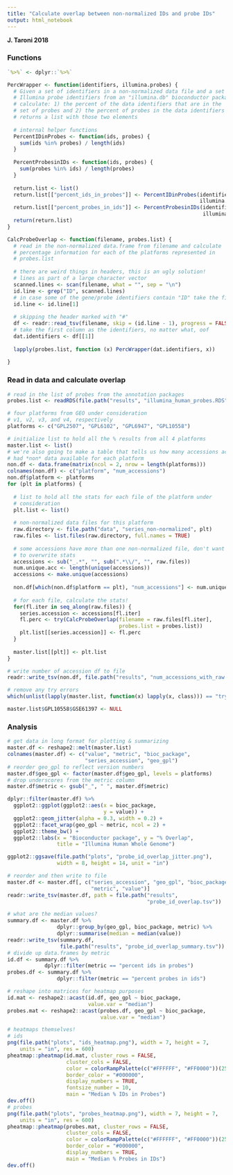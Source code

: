 ```yaml
---
title: "Calculate overlap between non-normalized IDs and probe IDs"
output: html_notebook
---
```


**J. Taroni 2018**

### Functions

```r
`%>%` <- dplyr::`%>%`
```

```r
PercWrapper <- function(identifiers, illumina.probes) {
  # Given a set of identifiers in a non-normalized data file and a set of
  # Illumina probe identifiers from an "illumina.db" bioconductor package,
  # calculate: 1) the percent of the data identifiers that are in the 
  # set of probes and 2) the percent of probes in the data identifiers
  # returns a list with those two elements
  
  # internal helper functions
  PercentIDinProbes <- function(ids, probes) {
    sum(ids %in% probes) / length(ids)
  }
  
  PercentProbesinIDs <- function(ids, probes) {
    sum(probes %in% ids) / length(probes)
  }
  
  return.list <- list()
  return.list[["percent_ids_in_probes"]] <- PercentIDinProbes(identifiers, 
                                                              illumina.probes)
  return.list[["percent_probes_in_ids"]] <- PercentProbesinIDs(identifiers,
                                                               illumina.probes)
  return(return.list)
}

CalcProbeOverlap <- function(filename, probes.list) {
  # read in the non-normalized data.frame from filename and calculate
  # percentage information for each of the platforms represented in 
  # probes.list
  
  # there are weird things in headers, this is an ugly solution!
  # lines as part of a large character vector
  scanned.lines <- scan(filename, what = "", sep = "\n")
  id.line <- grep("ID", scanned.lines)
  # in case some of the gene/probe identifiers contain "ID" take the first one
  id.line <- id.line[1]
  
  # skipping the header marked with "#"
  df <- readr::read_tsv(filename, skip = (id.line - 1), progress = FALSE)
  # take the first column as the identifiers, no matter what, oof
  dat.identifiers <- df[[1]]
  
  lapply(probes.list, function (x) PercWrapper(dat.identifiers, x))
  
}
```

### Read in data and calculate overlap

```r
# read in the list of probes from the annotation packages
probes.list <- readRDS(file.path("results", "illumina_human_probes.RDS"))
```

```r
# four platforms from GEO under consideration
# v1, v2, v3, and v4, respectively
platforms <- c("GPL2507", "GPL6102", "GPL6947", "GPL10558")
```

```r
# initialize list to hold all the % results from all 4 platforms
master.list <- list()
# we're also going to make a table that tells us how many accessions actually
# had *non* data available for each platform
non.df <- data.frame(matrix(ncol = 2, nrow = length(platforms)))
colnames(non.df) <- c("platform", "num_accessions")
non.df$platform <- platforms
for (plt in platforms) {
  
  # list to hold all the stats for each file of the platform under 
  # consideration
  plt.list <- list()
  
  # non-normalized data files for this platform
  raw.directory <- file.path("data", "series_non-normalized", plt)
  raw.files <- list.files(raw.directory, full.names = TRUE)
  
  # some accessions have more than one non-normalized file, don't want
  # to overwrite stats
  accessions <- sub("_.*", "", sub(".*\\/", "", raw.files))
  num.unique.acc <- length(unique(accessions))
  accessions <- make.unique(accessions)
  
  non.df[which(non.df$platform == plt), "num_accessions"] <- num.unique.acc
  
  # for each file, calculate the stats!
  for(fl.iter in seq_along(raw.files)) {
    series.accession <- accessions[fl.iter]
    fl.perc <- try(CalcProbeOverlap(filename = raw.files[fl.iter], 
                                    probes.list = probes.list))
    plt.list[[series.accession]] <- fl.perc
  }
  
  master.list[[plt]] <- plt.list
}

# write number of accession df to file
readr::write_tsv(non.df, file.path("results", "num_accessions_with_raw.tsv"))
```

```r
# remove any try errors
which(unlist(lapply(master.list, function(x) lapply(x, class))) == "try-error")
```

```r
master.list$GPL10558$GSE61397 <- NULL
```

### Analysis

```r
# get data in long format for plotting & summarizing
master.df <- reshape2::melt(master.list)
colnames(master.df) <- c("value", "metric", "bioc_package", 
                         "series_accession", "geo_gpl")
# reorder geo_gpl to reflect version numbers
master.df$geo_gpl <- factor(master.df$geo_gpl, levels = platforms)
# drop underscores from the metric column
master.df$metric <- gsub("_", " ", master.df$metric)
```

```r
dplyr::filter(master.df) %>%
  ggplot2::ggplot(ggplot2::aes(x = bioc_package,
                               y = value)) +
  ggplot2::geom_jitter(alpha = 0.3, width = 0.2) +
  ggplot2::facet_wrap(geo_gpl ~ metric, ncol = 2) +
  ggplot2::theme_bw() +
  ggplot2::labs(x = "Bioconductor package", y = "% Overlap",
                title = "Illumina Human Whole Genome")
```

```r
ggplot2::ggsave(file.path("plots", "probe_id_overlap_jitter.png"), 
                width = 8, height = 14, unit = "in")
```

```r
# reorder and then write to file
master.df <- master.df[, c("series_accession", "geo_gpl", "bioc_package", 
                           "metric", "value")]
readr::write_tsv(master.df, path = file.path("results", 
                                             "probe_id_overlap.tsv"))
```

```r
# what are the median values?
summary.df <- master.df %>%
                dplyr::group_by(geo_gpl, bioc_package, metric) %>%
                dplyr::summarise(median = median(value))
readr::write_tsv(summary.df, 
                 file.path("results", "probe_id_overlap_summary.tsv"))
# divide up data.frames by metric
id.df <- summary.df %>% 
            dplyr::filter(metric == "percent ids in probes")
probes.df <- summary.df %>%
                dplyr::filter(metric == "percent probes in ids")
```

```r
# reshape into matrices for heatmap purposes
id.mat <- reshape2::acast(id.df, geo_gpl ~ bioc_package, 
                          value.var = "median")
probes.mat <- reshape2::acast(probes.df, geo_gpl ~ bioc_package, 
                              value.var = "median")
```

```r
# heatmaps themselves!
# ids
png(file.path("plots", "ids_heatmap.png"), width = 7, height = 7,
    units = "in", res = 600)
pheatmap::pheatmap(id.mat, cluster_rows = FALSE, 
                   cluster_cols = FALSE,
                   color = colorRampPalette(c("#FFFFFF", "#FF0000"))(25),
                   border_color = "#000000",
                   display_numbers = TRUE, 
                   fontsize_number = 10,
                   main = "Median % IDs in Probes")
dev.off()
# probes
png(file.path("plots", "probes_heatmap.png"), width = 7, height = 7, 
    units = "in", res = 600)
pheatmap::pheatmap(probes.mat, cluster_rows = FALSE, 
                   cluster_cols = FALSE,
                   color = colorRampPalette(c("#FFFFFF", "#FF0000"))(25),
                   border_color = "#000000",
                   display_numbers = TRUE, 
                   main = "Median % Probes in IDs")
dev.off()
```


